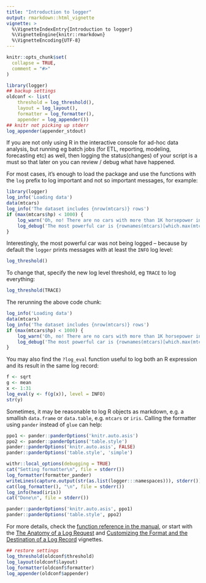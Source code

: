 ```yaml
---
title: "Introduction to logger"
output: rmarkdown::html_vignette
vignette: >
  %\VignetteIndexEntry{Introduction to logger}
  %\VignetteEngine{knitr::rmarkdown}
  %\VignetteEncoding{UTF-8}
---
```


```r
knitr::opts_chunk$set(
  collapse = TRUE,
  comment = "#>"
)

library(logger)
## backup settings
oldconf <- list(
    threshold = log_threshold(),
    layout = log_layout(),
    formatter = log_formatter(),
    appender = log_appender())
## knitr not picking up stderr
log_appender(appender_stdout)
```

If you are not only using R in the interactive console for ad-hoc data analysis, but running eg batch jobs (for ETL, reporting, modeling, forecasting etc) as well, then logging the status(changes) of your script is a must so that later on you can review / debug what have happened.

For most cases, it's enough to load the package and use the functions with the `log` prefix to log important and not so important messages, for example:

```r
library(logger)
log_info('Loading data')
data(mtcars)
log_info('The dataset includes {nrow(mtcars)} rows')
if (max(mtcars$hp) < 1000) {
    log_warn('Oh, no! There are no cars with more than 1K horsepower in the dataset :/')
    log_debug('The most powerful car is {rownames(mtcars)[which.max(mtcars$hp)]} with {max(mtcars$hp)} hp')
}
```

Interestingly, the most powerful car was not being logged -- because by default the `logger` prints messages with at least the `INFO` log level:

```r
log_threshold()
```

To change that, specify the new log level threshold, eg `TRACE` to log everything:

```r
log_threshold(TRACE)
```

The rerunning the above code chunk:

```r
log_info('Loading data')
data(mtcars)
log_info('The dataset includes {nrow(mtcars)} rows')
if (max(mtcars$hp) < 1000) {
    log_warn('Oh, no! There are no cars with more than 1K horsepower in the dataset :/')
    log_debug('The most powerful car is {rownames(mtcars)[which.max(mtcars$hp)]} with {max(mtcars$hp)} hp')
}
```

You may also find the `?log_eval` function useful to log both an R expression and its result in the same log record:

```r
f <- sqrt
g <- mean
x <- 1:31
log_eval(y <- f(g(x)), level = INFO)
str(y)
```


Sometimes, it may be reasonable to log R objects as markdown, e.g. a smallish `data.frame` or `data.table`, e.g. `mtcars` or `iris`. Calling the formatter using `pander` instead of `glue` can help:

```r
ppo1 <- pander::panderOptions('knitr.auto.asis')
ppo2 <- pander::panderOptions('table.style')
pander::panderOptions('knitr.auto.asis', FALSE)
pander::panderOptions('table.style', 'simple')
```

```r
withr::local_options(debugging = TRUE)
cat("Setting formatter\n", file = stderr())
log_formatter(formatter_pander)
writeLines(capture.output(str(as.list(logger:::namespaces))), stderr())
cat(log_formatter(), "\n", file = stderr())
log_info(head(iris))
cat("Done\n", file = stderr())
```

```r
pander::panderOptions('knitr.auto.asis', ppo1)
pander::panderOptions('table.style', ppo2)
```

For more details, check the [function reference in the manual](https://daroczig.github.io/logger/reference/index.html), or start with the [The Anatomy of a Log Request](https://daroczig.github.io/logger/articles/anatomy.html) and [Customizing the Format and the Destination of a Log Record](https://daroczig.github.io/logger/articles/customize_logger.html) vignettes.

```r
## restore settings
log_threshold(oldconf$threshold)
log_layout(oldconf$layout)
log_formatter(oldconf$formatter)
log_appender(oldconf$appender)
```
